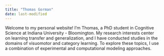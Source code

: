 ```yaml
---
title: "Thomas Gorman"
date: last-modified
---
```


Welcome to my personal website! I'm Thomas, a PhD student in Cognitive Science at Indiana University - Bloomington. My research interests center on learning transfer and generalization, and I have conducted studies in the domains of visuomotor and category learning. To explore these topics, I use a combination of experimental and computational modeling approaches.



